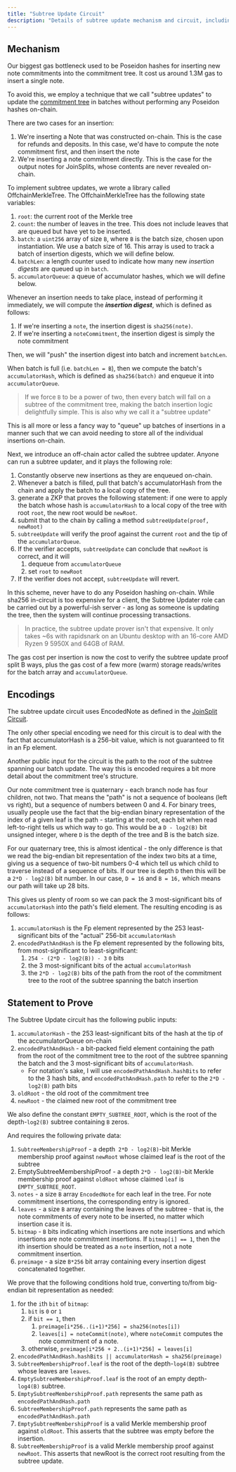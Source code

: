 ```yaml
---
title: "Subtree Update Circuit"
description: "Details of subtree update mechanism and circuit, including PIs, encodings, and constraints"
---
```


## Mechanism
Our biggest gas bottleneck used to be Poseidon hashes for inserting new note commitments into the commitment tree. It cost us around 1.3M gas to insert a single note.

To avoid this, we employ a technique that we call "subtree updates" to update the [commitment tree](/nocturne/the-nocturne-protocol/notes-nullifiers-and-joinsplits) in batches without performing any Poseidon hashes on-chain.

There are two cases for an insertion:

1. We're inserting a Note that was constructed on-chain. This is the case for refunds and deposits. In this case, we'd have to compute the note commitment first, and then insert the note
2. We're inserting a note commitment directly. This is the case for the output notes for JoinSplits, whose contents are never revealed on-chain.

To implement subtree updates, we wrote a library called OffchainMerkleTree. The OffchainMerkleTree has the following state variables:

1. `root`: the current root of the Merkle tree
2. `count`: the number of leaves in the tree. This does not include leaves that are queued but have yet to be inserted.
3. `batch`: a `uint256` array of size `B`, where `B` is the batch size, chosen upon instantiation. We use a batch size of 16. This array is used to track a batch of insertion digests, which we will define below.
4. `batchLen`: a length counter used to indicate how many new _insertion digests_ are queued up in `batch`. 
5. `accumulatorQueue`: a queue of accumulator hashes, which we will define below.

Whenever an insertion needs to take place, instead of performing it immediately, we will compute the **_insertion digest_**, which is defined as follows:

1. If we're inserting a `note`, the insertion digest is `sha256(note)`.
2. If we're inserting a `noteCommitment`, the insertion digest is simply the note commitment

Then, we will "push" the insertion digest into batch and increment `batchLen`. 

When batch is full (i.e. `batchLen = B`), then we compute the batch's `accumulatorHash`, which is defined as `sha256(batch)` and enqueue it into `accumulatorQueue`.

> If we force `B` to be a power of two, then every batch will fall on a subtree of the commitment tree, making the batch insertion logic delightfully simple. This is also why we call it a "subtree update"

This is all more or less a fancy way to "queue" up batches of insertions in a manner such that we can avoid needing to store all of the individual insertions on-chain.

Next, we introduce an off-chain actor called the subtree updater. Anyone can run a subtree updater, and it plays the following role:

1. Constantly observe new insertions as they are enqueued on-chain.
2. Whenever a batch is filled, pull that batch's accumulatorHash from the chain and apply the batch to a local copy of the tree.
3. generate a ZKP that proves the following statement: if one were to apply the batch whose hash is `accumulatorHash` to a local copy of the tree with root `root`, the new root would be `newRoot`.
4. submit that to the chain by calling a method `subtreeUpdate(proof, newRoot)`
5. `subtreeUpdate` will verify the proof against the current `root` and the tip of the `accumulatorQueue`.
6. If the verifier accepts, `subtreeUpdate` can conclude that `newRoot` is correct, and it will 
    1. dequeue from `accumulatorQueue`
    2. set `root` to `newRoot`
7. If the verifier does not accept, `subtreeUpdate` will revert.

In this scheme, never have to do any Poseidon hashing on-chain. While sha256 in-circuit is too expensive for a client, the Subtree Updater role can be carried out by a powerful-ish server - as long as someone is updating the tree, then the system will continue processing transactions.

> In practice, the subtree update prover isn't that expensive. It only takes ~6s with rapidsnark on an Ubuntu desktop with an 16-core AMD Ryzen 9 5950X and 64GB of RAM.

The gas cost per insertion is now the cost to verify the subtree update proof split B ways, plus the gas cost of a few more (warm) storage reads/writes for the batch array and `accumulatorQueue`.

## Encodings

The subtree update circuit uses EncodedNote as defined in the [JoinSplit Circuit](/nocturne/the-nocturne-protocol/joinsplit-circuit).

The only other special encoding we need for this circuit is to deal with the fact that accumulatorHash is a 256-bit value, which is not guaranteed to fit in an Fp element. 

Another public input for the circuit is the path to the root of the subtree spanning our batch update. The way this is encoded requires a bit more detail about the commitment tree's structure.

Our note commitment tree is quaternary - each branch node has four children, not two. That means the "path" is not a sequence of booleans (left vs right), but a sequence of numbers between 0 and 4. For binary trees, usually people use the fact that the big-endian binary representation of the index of a given leaf is the path - starting at the root, each bit when read left-to-right tells us which way to go.  This would be a `D - log2(B)` bit unsigned integer, where `D` is the depth of the tree and B is the batch size.

For our quaternary tree, this is almost identical - the only difference is that we read the big-endian bit representation of the index two bits at a time, giving us a sequence of two-bit numbers 0-4 which tell us which child to traverse instead of a sequence of bits. If our tree is depth `D` then this will be a `2*D - log2(B)` bit number. In our case, `D = 16` and `B = 16,` which means our path will take up 28 bits.

This gives us plenty of room so we can pack the 3 most-significant bits of `accumulatorHash` into the path's field element. The resulting encoding is as follows:

1. `accumulatorHash` is the Fp element represented by the 253 least-significant bits of the "actual" 256-bit `accumulatorHash`
2. `encodedPathAndHash` is the Fp element represented by the following bits, from most-significant to least-significant:
    1. `254 - (2*D - log2(B)) - 3` `0` bits
    2. the 3 most-significant bits of the actual `accumulatorHash`
    3. the `2*D - log2(B)` bits of the path from the root of the commitment tree to the root of the subtree spanning the batch insertion

## Statement to Prove

The Subtree Update circuit has the following public inputs:

1. `accumulatorHash` - the 253 least-significant bits of the hash at the tip of the accumulatorQueue on-chain
2. `encodedPathAndHash` - a bit-packed field element containing the path from the root of the commitment tree to the root of the subtree spanning the batch and the 3 most-significant bits of `accumulatorHash`.
    - For notation's sake, I will use `encodedPathAndHash.hashBits` to refer to the 3 hash bits, and `encodedPathAndHash.path` to refer to the `2*D - log2(B)` path bits
3. `oldRoot` - the old root of the commitment tree
4. `newRoot` - the claimed new root of the commitment tree

We also define the constant `EMPTY_SUBTREE_ROOT`, which is the root of the depth-`log2(B)` subtree containing `B` zeros.

And requires the following private data:

1. `SubtreeMembershipProof` - a depth` 2*D - log2(B)`-bit Merkle membership proof against `newRoot` whose claimed leaf is the root of the subtree
2. EmptySubtreeMembershipProof - a depth `2*D - log2(B)`-bit Merkle membership proof against `oldRoot` whose claimed `leaf` is `EMPTY_SUBTREE_ROOT`.
3. `notes` - a size `B` array `EncodedNote` for each leaf in the tree. For note commitment insertions, the corresponding entry is ignored.
4. `leaves` - a size `B` array containing the leaves of the subtree - that is, the note commitments of every note to be inserted, no matter which insertion case it is.
5. `bitmap` - `B` bits indicating which insertions are note insertions and which insertions are note commitment insertions. If `bitmap[i] == 1`, then the ith insertion should be treated as a `note` insertion, not a note commitment insertion.
6. `preimage` - a size `B*256` bit array containing every insertion digest concatenated together.

We prove that the following conditions hold true, converting to/from big-endian bit representation as needed:

1. for the `i`th `bit` of `bitmap`:
    1. `bit` is `0` or `1`
    2. if `bit == 1`, then
        1. `preimage[i*256..(i+1)*256] = sha256(notes[i])`
        2. `leaves[i] = noteCommit(note)`, where `noteCommit` computes the note commitment of a note.
    3. otherwise, `preimage[i*256 + 2..(i+1)*256] = leaves[i]`
2. `encodedPathAndHash.hashBits || accumulatorHash = sha256(preimage)`
3. `SubtreeMembershipProof.leaf` is the root of the depth-`log4(B)` subtree whose leaves are `leaves`.
4. `EmptySubtreeMembershipProof.leaf` is the root of an empty depth-`log4(B)` subtree.
5. `EmptySubtreeMembershipProof.path` represents the same path as `encodedPathAndHash.path`
6. `SubtreeMembershipProof.path` represents the same path as `encodedPathAndHash.path`
7. `EmptySubtreeMembershipProof` is a valid Merkle membership proof against `oldRoot`. This asserts that the subtree was empty before the insertion.
8. `SubtreeMembershipProof` is a valid Merkle membership proof against `newRoot`. This asserts that newRoot is the correct root resulting from the subtree update.